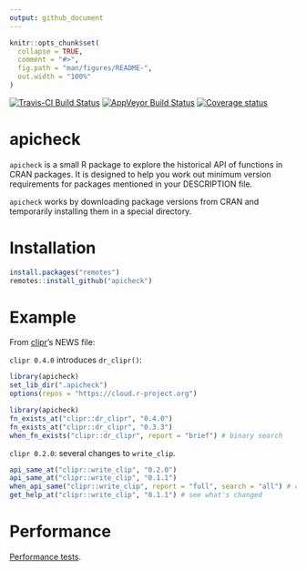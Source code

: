 ```yaml
---
output: github_document
---
```


<!-- README.md is generated from README.Rmd. Please edit that file -->

```r
knitr::opts_chunk$set(
  collapse = TRUE,
  comment = "#>",
  fig.path = "man/figures/README-",
  out.width = "100%"
)
```


[![Travis-CI Build Status](https://travis-ci.org/hughjonesd/apicheck.svg?branch=master)](https://travis-ci.org/hughjonesd/apicheck)
[![AppVeyor Build Status](https://ci.appveyor.com/api/projects/status/github/hughjonesd/apicheck?branch=master&svg=true)](https://ci.appveyor.com/project/hughjonesd/apicheck)
[![Coverage status](https://codecov.io/gh/hughjonesd/apicheck/branch/master/graph/badge.svg)](https://codecov.io/github/hughjonesd/apicheck?branch=master)

# apicheck

`apicheck` is a small R package to explore the historical API of functions in CRAN packages.
It is designed to help you work out minimum version requirements for packages mentioned in your DESCRIPTION file.

`apicheck` works by downloading package versions from CRAN and temporarily installing them in a special directory. 

# Installation

```r
install.packages("remotes") 
remotes::install_github("apicheck")
```


# Example

From [clipr](https://github.com/mdlincoln/clipr/)'s NEWS file:

`clipr 0.4.0` introduces `dr_clipr()`:

```r
library(apicheck)
set_lib_dir(".apicheck")
options(repos = "https://cloud.r-project.org")
```

```r
library(apicheck)
fn_exists_at("clipr::dr_clipr", "0.4.0")
fn_exists_at("clipr::dr_clipr", "0.3.3")
when_fn_exists("clipr::dr_clipr", report = "brief") # binary search
```

`clipr 0.2.0`: several changes to `write_clip`.

```r

api_same_at("clipr::write_clip", "0.2.0")
api_same_at("clipr::write_clip", "0.1.1")
when_api_same("clipr::write_clip", report = "full", search = "all") # check all versions
get_help_at("clipr::write_clip", "0.1.1") # see what's changed
```

# Performance

[Performance tests](https://hughjonesd.github.io/apicheck/performance.html).
